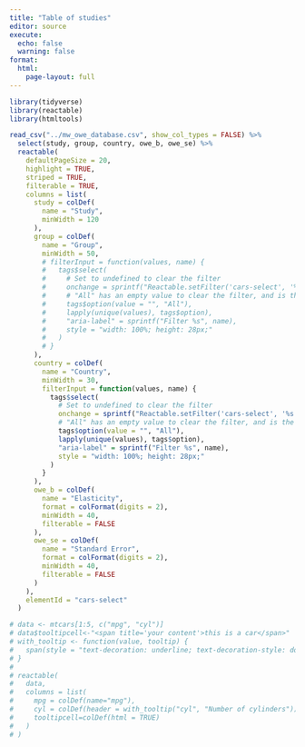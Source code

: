 ```yaml
---
title: "Table of studies"
editor: source
execute:
  echo: false
  warning: false
format: 
  html:
    page-layout: full
---
```


```r
library(tidyverse)
library(reactable)
library(htmltools)

read_csv("../mw_owe_database.csv", show_col_types = FALSE) %>% 
  select(study, group, country, owe_b, owe_se) %>% 
  reactable(
    defaultPageSize = 20,
    highlight = TRUE,
    striped = TRUE,
    filterable = TRUE,
    columns = list(
      study = colDef(
        name = "Study",
        minWidth = 120
      ),
      group = colDef(
        name = "Group",
        minWidth = 50,
        # filterInput = function(values, name) {
        #   tags$select(
        #     # Set to undefined to clear the filter
        #     onchange = sprintf("Reactable.setFilter('cars-select', '%s', event.target.value || undefined)", name),
        #     # "All" has an empty value to clear the filter, and is the default option
        #     tags$option(value = "", "All"),
        #     lapply(unique(values), tags$option),
        #     "aria-label" = sprintf("Filter %s", name),
        #     style = "width: 100%; height: 28px;"
        #   )
        # }
      ),
      country = colDef(
        name = "Country",
        minWidth = 30,
        filterInput = function(values, name) {
          tags$select(
            # Set to undefined to clear the filter
            onchange = sprintf("Reactable.setFilter('cars-select', '%s', event.target.value || undefined)", name),
            # "All" has an empty value to clear the filter, and is the default option
            tags$option(value = "", "All"),
            lapply(unique(values), tags$option),
            "aria-label" = sprintf("Filter %s", name),
            style = "width: 100%; height: 28px;"
          )
        }
      ),
      owe_b = colDef(
        name = "Elasticity",
        format = colFormat(digits = 2),
        minWidth = 40,
        filterable = FALSE
      ),
      owe_se = colDef(
        name = "Standard Error",
        format = colFormat(digits = 2),
        minWidth = 40,
        filterable = FALSE
      )
    ),
    elementId = "cars-select"
  )
```

```r
# data <- mtcars[1:5, c("mpg", "cyl")]
# data$tooltipcell<-"<span title='your content'>this is a car</span>"
# with_tooltip <- function(value, tooltip) {
#   span(style = "text-decoration: underline; text-decoration-style: dotted;", title = tooltip, value)
# }
# 
# reactable(
#   data,
#   columns = list(
#     mpg = colDef(name="mpg"),
#     cyl = colDef(header = with_tooltip("cyl", "Number of cylinders")),
#     tooltipcell=colDef(html = TRUE)
#   )
# )
```